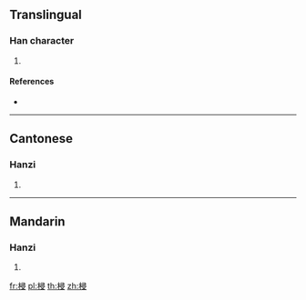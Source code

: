 ==Translingual==

===Han character===
{{Han char|rn=75|rad=木|as=07|sn=11|four=47947|canj=DSME|ids=⿰木⿳彐冖又}}

# {{defn|Han|sort=木07}}

====References====
* {{Han ref|kx=0530.150|dkj=14876|dj=0918.130|hdz=21221.070|uh=68AB|ud=26795|bh=D5B7|bd=54711}}

----

==Cantonese==

===Hanzi===
{{yue-hanzi|jyut=[[cam1]], [[caam1]]|y=cham1, chaam1}}

# {{defn|lang=yue|sort=木07}}

----

==Mandarin==

===Hanzi===
{{cmn-hanzi|pin=[[qǐn]] ([[qin3]]), [[qīn]] ([[qin1]])|wg=ch'in<sup>3</sup>, ch'in<sup>1</sup>}}

# {{defn|lang=cmn|sort=木07}}

[[fr:梫]]
[[pl:梫]]
[[th:梫]]
[[zh:梫]]